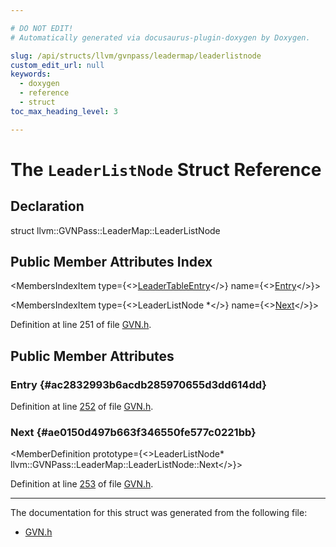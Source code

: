 ```yaml
---

# DO NOT EDIT!
# Automatically generated via docusaurus-plugin-doxygen by Doxygen.

slug: /api/structs/llvm/gvnpass/leadermap/leaderlistnode
custom_edit_url: null
keywords:
  - doxygen
  - reference
  - struct
toc_max_heading_level: 3

---
```





# The `LeaderListNode` Struct Reference

<DoxygenPage pluginConfig={pluginConfig}>



## Declaration

<CodeBlock>struct llvm::GVNPass::LeaderMap::LeaderListNode</CodeBlock>

## Public Member Attributes Index

<MembersIndex>

<MembersIndexItem
  type={<><a href="/docs/api/structs/llvm/gvnpass/leadermap/leadertableentry">LeaderTableEntry</a></>}
  name={<><a href="#ac2832993b6acdb285970655d3dd614dd">Entry</a></>}>
</MembersIndexItem>

<MembersIndexItem
  type={<>LeaderListNode &#42;</>}
  name={<><a href="#ae0150d497b663f346550fe577c0221bb">Next</a></>}>
</MembersIndexItem>

</MembersIndex>


Definition at line 251 of file <a href="/docs/api/files/include/include/llvm/include/llvm/transforms/include/llvm/transforms/scalar/gvn-h">GVN.h</a>.

<SectionDefinition>

## Public Member Attributes

### Entry {#ac2832993b6acdb285970655d3dd614dd}

<MemberDefinition
  prototype="LeaderTableEntry llvm::GVNPass::LeaderMap::LeaderListNode::Entry">

Definition at line <a href="/docs/api/files/include/include/llvm/include/llvm/transforms/include/llvm/transforms/scalar/gvn-h/#l00252">252</a> of file <a href="/docs/api/files/include/include/llvm/include/llvm/transforms/include/llvm/transforms/scalar/gvn-h">GVN.h</a>.
</MemberDefinition>

### Next {#ae0150d497b663f346550fe577c0221bb}

<MemberDefinition
  prototype={<>LeaderListNode&#42; llvm::GVNPass::LeaderMap::LeaderListNode::Next</>}>

Definition at line <a href="/docs/api/files/include/include/llvm/include/llvm/transforms/include/llvm/transforms/scalar/gvn-h/#l00253">253</a> of file <a href="/docs/api/files/include/include/llvm/include/llvm/transforms/include/llvm/transforms/scalar/gvn-h">GVN.h</a>.
</MemberDefinition>

</SectionDefinition>

<hr/>

The documentation for this struct was generated from the following file:

<ul>
<li><a href="/docs/api/files/include/include/llvm/include/llvm/transforms/include/llvm/transforms/scalar/gvn-h">GVN.h</a></li>
</ul>

</DoxygenPage>
